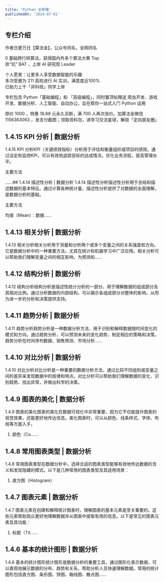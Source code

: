 ```yaml
---
title: 'Python 全家桶'
publishedAt: '2024-07-01'
---
```


## 专栏介绍

作者日更万日【算法金】，公众号同名，全网同名  
  
0 基础跨行转算法，获得国内外多个算法大赛 Top  
弃“坑” BAT ，上岸 AI 研究院 Leader  
  
个人愿景：让更多人享受数据智能的乐趣  
多次受邀为 211 高校进行 AI 实训，满意度近100%  
已助力上千「非科班」同学上岸  
  
专栏包含 Python「基础编程」和 「高级编程」，同时置顶帖赠送 爬虫开发、游戏开发、数据分析、人工智能、自动办公，旨在帮你一站式入门 Python 运用  
  
原价 1000 ，特惠 18.88 元永久买断，满 700 人再次涨价。加算法金微信 1156363063 ，发支付截图；领取资料包，进学习交流星球，解锁「定向朋友圈」

## 1.4.15 KPI 分析 | 数据分析
1.4.15 KPI 分析KPI（关键绩效指标）分析用于评估和衡量组织或项目的绩效。通过设定和监控KPI，可以有效地追踪目标的达成情况，优化业务流程，提高管理水平。

主要方法

......## 1.4.14 描述性分析 | 数据分析
1.4.14 描述性分析描述性分析用于总结和描述数据的基本特征。通过计算各种统计量，描述性分析提供了对数据的全面理解，是数据分析的基础。

主要方法

均值（Mean）：数据......

## 1.4.13 相关分析 | 数据分析
1.4.13 相关分析相关分析用于测量和分析两个或多个变量之间的关系强度和方向。它是数据分析中的一种重要方法，尤其在统计和机器学习中广泛应用。相关分析可以帮助我们理解变量之间的相互影响，为预测和......

## 1.4.12 结构分析 | 数据分析
1.4.12 结构分析结构分析是描述性统计分析的一部分，用于理解数据的组成部分及其相对比例。通过分析数据的内部结构，可以揭示各组成部分对整体的影响，从而为进一步的分析和决策提供支持。

## 1.4.11 趋势分析 | 数据分析
1.4.11 趋势分析趋势分析是一种数据分析方法，用于识别和解释数据随时间变化的模式和方向。通过趋势分析，可以预测未来的变化趋势，制定相应的策略和决策。趋势分析在时间序列数据、销售预测、市场分析......

## 1.4.10 对比分析 | 数据分析
1.4.10 对比分析对比分析是一种重要的数据分析方法，通过比较不同组别或变量之间的差异来发现数据中的规律和特点。对比分析可以帮助我们理解数据的变化、识别趋势、找出异常，并做出科学的决策。

## 1.4.9 图表的美化 | 数据分析
1.4.9 图表的美化图表的美化在数据可视化中非常重要，因为它不仅能提升图表的视觉效果，还能更好地传达信息。美化图表时，可以从颜色、线条样式、字体、布局等方面入手。

1. 颜色（Co......

## 1.4.8 常用图表类型 | 数据分析
1.4.8 常用图表类型在数据分析中，选择合适的图表类型能够有效地传达数据的含义和发现隐藏的模式。以下是几种常用的图表类型及其适用场景：

1. 直方图（Histogram）

## 1.4.7 图表元素 | 数据分析
1.4.7 图表元素在创建和解释统计图表时，理解图表的基本元素是至关重要的。这些元素帮助观众更好地理解数据并从图表中提取有用的信息。以下是常见的图表元素及其功能：

1. 标题（Tit......

## 1.4.6 基本的统计图形 | 数据分析
1.4.6 基本的统计图形统计图形是数据分析的重要工具，通过图形化表示数据，可以直观地展示数据的分布、趋势和关系，帮助分析人员快速理解数据。常用的统计图形包括直方图、条形图、饼图、箱线图、散点图......

